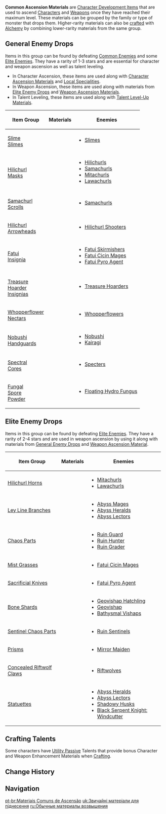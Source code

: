 {{Terminology Infobox
|image = Item Damaged Mask.png
|type  = Item Types
}}
'''Common Ascension Materials''' are [[Character Development Items]] that are used to ascend [[Characters]] and [[Weapons]] once they have reached their maximum level. These materials can be grouped by the family or type of monster that drops them. Higher-rarity materials can also be [[craft]]ed with [[Alchemy]] by combining lower-rarity materials from the same group.

==General Enemy Drops==
Items in this group can be found by defeating [[Common Enemies]] and some [[Elite Enemies]]. They have a rarity of 1-3 stars and are essential for character and weapon ascension as well as talent leveling.

*In Character Ascension, these items are used along with [[Character Ascension Materials]] and [[Local Specialities]].
*In Weapon Ascension, these items are used along with materials from [[Elite Enemy Drops]] and [[Weapon Ascension Materials]].
*In Talent Leveling, these items are used along with [[Talent Level-Up Materials]].

{|class="wikitable"
!Item Group
!Materials
!Enemies
|-
!rowspan=2|[[Slime Slimes|Slime<br />Slimes]]
|{{Card|Slime Condensate|stars=1|caption=1}}{{Card|Slime Secretions|stars=1|caption=1}}{{Card|Slime Concentrate|stars=1|caption=1|caption_width=80px}}
|
*[[Slimes]]
|-
|colspan=2|{{Cards by Category|Characters&Ascends with Slime Condensate}}
|-
!rowspan=2|[[Hilichurl Masks|Hilichurl<br />Masks]]
|{{Card|Damaged Mask|stars=1|caption=1}}{{Card|Stained Mask|stars=1|caption=1}}{{Card|Ominous Mask|stars=1|caption=1}}
|
*[[Hilichurls]]
*[[Samachurls]]
*[[Mitachurls]]
*[[Lawachurls]]
|-
|colspan=2|{{Cards by Category|Characters&Ascends with Damaged Mask}}
|-
!rowspan=2|[[Samachurl Scrolls|Samachurl<br />Scrolls]]
|{{Card|Divining Scroll|stars=1|caption=1}}{{Card|Sealed Scroll|stars=1|caption=1}}{{Card|Forbidden Curse Scroll|stars=1|caption=1}}
|
*[[Samachurls]]
|-
|colspan=2|{{Cards by Category|Characters&Ascends with Divining Scroll}}
|-
!rowspan=2|[[Hilichurl Arrowheads|Hilichurl<br />Arrowheads]]
|{{Card|Firm Arrowhead|stars=1|caption=1}}{{Card|Sharp Arrowhead|stars=1|caption=1}}{{Card|Weathered Arrowhead|stars=1|caption=1}}
|
*[[Hilichurl Shooter]]s
|-
|colspan=2|{{Cards by Category|Characters&Ascends with Firm Arrowhead}}
|-
!rowspan=2|[[Fatui Insignia|Fatui<br />Insignia]]
|{{Card|Recruit's Insignia|stars=1|caption=1}}{{Card|Sergeant's Insignia|stars=1|caption=1}}{{Card|Lieutenant's Insignia|stars=1|caption=1|caption_width=80px}}
|
*[[Fatui Skirmishers]]
*[[Fatui Cicin Mages]]
*[[Fatui Pyro Agent]]
|-
|colspan=2|{{Cards by Category|Characters&Ascends with Recruit's Insignia}}
|-
!rowspan=2|[[Treasure Hoarder Insignias|Treasure<br />Hoarder<br />Insignias]]
|{{Card|Treasure Hoarder Insignia|stars=1|caption=1}}{{Card|Silver Raven Insignia|stars=1|caption=1}}{{Card|Golden Raven Insignia|stars=1|caption=1}}
|
*[[Treasure Hoarders]]
|-
|colspan=2|{{Cards by Category|Characters&Ascends with Treasure Hoarder Insignia}}
|-
!rowspan=2|[[Whopperflower Nectars|Whopperflower<br />Nectars]]
|{{Card|Whopperflower Nectar|stars=1|caption=1|caption_width=95px}}{{Card|Shimmering Nectar|stars=1|caption=1}}{{Card|Energy Nectar|stars=1|caption=1}}
|
*[[Whopperflowers]]
|-
|colspan=2|{{Cards by Category|Characters&Ascends with Whopperflower Nectar}}
|-
!rowspan=2|[[Nobushi Handguards|Nobushi<br />Handguards]]
|{{Card|Old Handguard|stars=1|caption=1}}{{Card|Kageuchi Handguard|stars=1|caption=1}}{{Card|Famed Handguard|stars=1|caption=1}}
|
*[[Nobushi]]
*[[Kairagi]]
|-
|colspan=2|{{Cards by Category|Characters&Ascends with Old Handguard}}
|-
!rowspan=2|[[Spectral Cores|Spectral<br />Cores]]
|{{Card|Spectral Husk|stars=1|caption=1}}{{Card|Spectral Heart|stars=1|caption=1}}{{Card|Spectral Nucleus|stars=1|caption=1}}
|
*[[Specters]]
|-
|colspan=2|{{Cards by Category|Characters&Ascends with Spectral Husk}}
|-
!rowspan=2|[[Fungal Spore Powder|Fungal<br />Spore<br />Powder]]
|{{Card|Fungal Spores|stars=1|caption=1}}{{Card|Luminescent Pollen|stars=1|caption=1|caption_width=85px}}{{Card|Crystalline Cyst Dust|stars=1|caption=1}}
|
*[[Floating Hydro Fungus]]
|-
|colspan=2|{{Cards by Category|Characters&Ascends with Fungal Spores}}
|}

==Elite Enemy Drops==
Items in this group can be found by defeating [[Elite Enemies]]. They have a rarity of 2-4 stars and are used in weapon ascension by using it along with materials from [[General Enemy Drops]] and [[Weapon Ascension Material]].

{|class="wikitable"
!Item Group
!Materials
!Enemies
|-
![[Hilichurl Horns]]
|{{Card|Heavy Horn|stars=1|caption=1}}{{Card|Black Bronze Horn|stars=1|caption=1}}{{Card|Black Crystal Horn|stars=1|caption=1}}
|
*[[Mitachurls]]
*[[Lawachurls]]
|-
![[Ley Line Branches]]
|{{Card|Dead Ley Line Branch|stars=1|caption=1}}{{Card|Dead Ley Line Leaves|stars=1|caption=1}}{{Card|Ley Line Sprout|stars=1|caption=1}}
|
*[[Abyss Mages]]
*[[Abyss Heralds]]
*[[Abyss Lectors]]
|-
![[Chaos Parts]]
|{{Card|Chaos Device|stars=1|caption=1}}{{Card|Chaos Circuit|stars=1|caption=1}}{{Card|Chaos Core|stars=1|caption=1}}
|
*[[Ruin Guard]]
*[[Ruin Hunter]]
*[[Ruin Grader]]
|-
![[Mist Grasses]]
|{{Card|Mist Grass Pollen|stars=1|caption=1}}{{Card|Mist Grass|stars=1|caption=1}}{{Card|Mist Grass Wick|stars=1|caption=1}}
|
*[[Fatui Cicin Mages]]
|-
![[Sacrificial Knives]]
|{{Card|Hunter's Sacrificial Knife|stars=1|caption=1}}{{Card|Agent's Sacrificial Knife|stars=1|caption=1}}{{Card|Inspector's Sacrificial Knife|stars=1|caption=1}}
|
*[[Fatui Pyro Agent]]
|-
![[Bone Shards]]
|{{Card|Fragile Bone Shard|stars=1|caption=1}}{{Card|Sturdy Bone Shard|stars=1|caption=1}}{{Card|Fossilized Bone Shard|stars=1|caption=1}}
|
*[[Geovishap Hatchling]]
*[[Geovishap]]
*[[Bathysmal Vishaps]]
|-
![[Sentinel Chaos Parts]]
|{{Card|Chaos Gear|stars=1|caption=1}}{{Card|Chaos Axis|stars=1|caption=1}}{{Card|Chaos Oculus|stars=1|caption=1}}
|
*[[Ruin Sentinels]]
|-
![[Prisms]]
|{{Card|Dismal Prism|stars=1|caption=1}}{{Card|Crystal Prism|stars=1|caption=1}}{{Card|Polarizing Prism|stars=1|caption=1}}
|
*[[Mirror Maiden]]
|-
![[Concealed Riftwolf Claws]]
|{{Card|Concealed Claw|stars=1|caption=1}}{{Card|Concealed Unguis|stars=1|caption=1}}{{Card|Concealed Talon|stars=1|caption=1}}
|
*[[Riftwolves]]
|-
![[Statuettes]]
|{{Card|Gloomy Statuette|stars=1|caption=1}}{{Card|Dark Statuette|stars=1|caption=1}}{{Card|Deathly Statuette|stars=1|caption=1}}
|
*[[Abyss Heralds]]
*[[Abyss Lectors]]
*[[Shadowy Husks]]
*[[Black Serpent Knight: Windcutter]]
|}

==Crafting Talents==
{{Main|Alchemy#Character Bonuses|l1=Character Crafting Bonuses}}
Some characters have [[Utility Passive]] Talents that provide bonus Character and Weapon Enhancement Materials when [[Crafting]].
{{Talents by Category Table|Character and Weapon Enhancement Material Talents}}

==Change History==
{{Change History|1.0}}

==Navigation==
{{Development Item Navbox|type=Common Ascension Materials}}
[[Category:Common Ascension Materials| ]]

[[pt-br:Materiais Comuns de Ascensão]]
[[uk:Звичайні матеріали для піднесення]]
[[ru:Обычные материалы возвышения]]